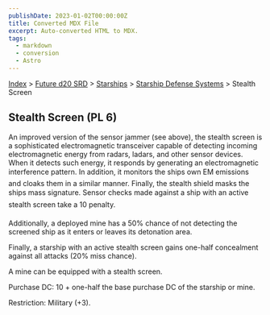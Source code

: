 ```yaml
---
publishDate: 2023-01-02T00:00:00Z
title: Converted MDX File
excerpt: Auto-converted HTML to MDX.
tags:
  - markdown
  - conversion
  - Astro
---
```


[Index](-index) > [Future d20 SRD](future-d20-srd-index) > [Starships](future-d20-srd-starships-index) > [Starship Defense Systems](future-d20-srd-starships-starship-defense-systems-index) > Stealth Screen

## Stealth Screen (PL 6)

An improved version of the sensor jammer (see above), the stealth screen is a sophisticated electromagnetic transceiver capable of detecting incoming electromagnetic energy from radars, ladars, and other sensor devices. When it detects such energy, it responds by generating an electromagnetic interference pattern. In addition, it monitors the ships own EM emissions and cloaks them in a similar manner. Finally, the stealth shield masks the ships mass signature. Sensor checks made against a ship with an active stealth screen take a 10 penalty.

Additionally, a deployed mine has a 50% chance of not detecting the screened ship as it enters or leaves its detonation area.

Finally, a starship with an active stealth screen gains one-half concealment against all attacks (20% miss chance).

A mine can be equipped with a stealth screen.

Purchase DC: 10 + one-half the base purchase DC of the starship or mine.

Restriction: Military (+3).
